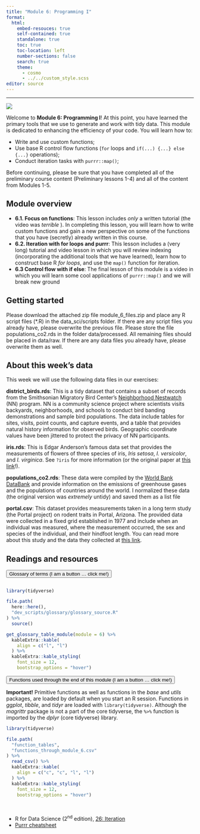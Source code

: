 ```yaml
---
title: "Module 6: Programming I"
format:
  html:
    embed-resouces: true
    self-contained: true
    standalone: true
    toc: true
    toc-location: left
    number-sections: false
    search: true
    theme: 
      - cosmo
      - ../../custom_style.scss
editor: source
---
```


<hr>

<div>

![](../../images/hex_complex.png){.intro_image}

Welcome to **Module 6: Programming I**! At this point, you have learned the primary tools that we use to generate and work with tidy data. This module is dedicated to enhancing the efficiency of your code. You will learn how to:

-   Write and use custom functions;
-   Use base R control flow functions (`for` loops and `if(...) {...} else {...}` operations);
-   Conduct iteration tasks with `purrr::map()`;

Before continuing, please be sure that you have completed all of the preliminary course content (Preliminary lessons 1-4) and all of the content from Modules 1-5.

</div>

## Module overview

-   **6.1. Focus on functions**: This lesson includes *only* a written tutorial (the video was *terrible* ). In completing this lesson, you will learn how to write custom functions and gain a new perspective on some of the functions that you have (secretly) already written in this course.
-   **6.2. Iteration with for loops and purrr**:  This lesson includes a (very long) tutorial and video lesson in which you will review indexing (incorporating the additional tools that we have learned), learn how to construct base R *for loops*, and use the `map()` function for iteration.
-   **6.3 Control flow with if else**: The final lesson of this module is a video in which you will learn some cool applications of `purrr::map()` and we will break new ground

## Getting started

Please download the attached zip file [module_6_files.zip]{.mono} and place any R script files ([*.R]{.mono}) in the [data_sci/scripts]{.mono} folder. If there are any script files you already have, please overwrite the previous file. Please store the file [populations_co2.rds]{.mono} in the folder [data/processed]{.mono}. All remaining files should be placed in [data/raw]{.mono}. If there are any data files you already have, please overwrite them as well.

## About this week's data

This week we will use the following data files in our exercises:

**[district_birds.rds]{.mono}**: This is a tidy dataset that contains a subset of records from the Smithsonian Migratory Bird Center's [Neighborhood Nestwatch](https://nationalzoo.si.edu/migratory-birds/neighborhood-nestwatch) (NN) program. NN is a community science project where scientists visits backyards, neighborhoods, and schools to conduct bird banding demonstrations and sample bird populations. The data include tables for sites, visits, point counts, and capture events, and a table that provides natural history information for observed birds. Geographic coordinate values have been jittered to protect the privacy of NN participants.

**[iris.rds]{.mono}**: This is Edgar Anderson's famous data set that provides the measurements of flowers of three species of iris, *Iris setosa*, *I. versicolor*, and *I. virginica*. See `?iris` for more information (or the original paper at [this link](https://www.jstor.org/stable/2394164){target="_blank"}!).

**[populations_co2.rds]{.mono}**: These data were compiled by the [World Bank DataBank](https://databank.worldbank.org/home.aspx){target="_blank"} and provide information on the emissions of greenhouse gases and the populations of countries around the world. I normalized these data (the original version was *extremely* untidy) and saved them as a list file

**[portal.csv]{.mono}**: This dataset provides measurements taken in a long term study (the Portal project) on rodent traits in Portal, Arizona. The provided data were collected in a fixed grid established in 1977 and include when an individual was measured, where the measurement occurred, the sex and species of the individual, and their hindfoot length. You can read more about this study and the data they collected at [this link](https://portal.weecology.org/).

## Readings and resources

<button class="accordion" style="margin-bottom:1em">Glossary of terms (I am a button ... click me!)</button>

::: panel
::: glossary_table

```r
library(tidyverse)

file.path(
  here::here(),
  "dev_scripts/glossary/glossary_source.R"
) %>% 
  source()

get_glossary_table_module(module = 6) %>%
  kableExtra::kable(
    align = c("l", "l")
  ) %>%
  kableExtra::kable_styling(
    font_size = 12,
    bootstrap_options = "hover")
```
:::
:::

<button class="accordion">Functions used through the end of this module (I am a button ... click me!)</button>

::: panel
**Important!** Primitive functions as well as functions in the *base* and *utils* packages, are loaded by default when you start an R session. Functions in *ggplot*, *tibble*, and *tidyr* are loaded with `library(tidyverse)`. Although the *magrittr* package is not a part of the core tidyverse, the `%>%` function is imported by the *dplyr* (core tidyverse) library.

::: function_table

```r
library(tidyverse)

file.path(
  "function_tables",
  "functions_through_module_6.csv"
) %>% 
  read_csv() %>% 
  kableExtra::kable(
    align = c("c", "c", "l", "l")
  ) %>%
  kableExtra::kable_styling(
    font_size = 12,
    bootstrap_options = "hover")
```

:::
:::

<br>

* R for Data Science (2^nd^ edition), [26: Iteration](https://r4ds.hadley.nz/iteration){target="_blank"}
* [Purrr cheatsheet](https://rstudio.github.io/cheatsheets/purrr.pdf){target="_blank"}

<script>
var acc = document.getElementsByClassName("accordion");
var i;

for (i = 0; i < acc.length; i++) {
acc[i].addEventListener("click", function() {
this.classList.toggle("active");
var panel = this.nextElementSibling;
if (panel.style.display === "block") {
panel.style.display = "none";
} else {
panel.style.display = "block";
}
});
}
</script>
